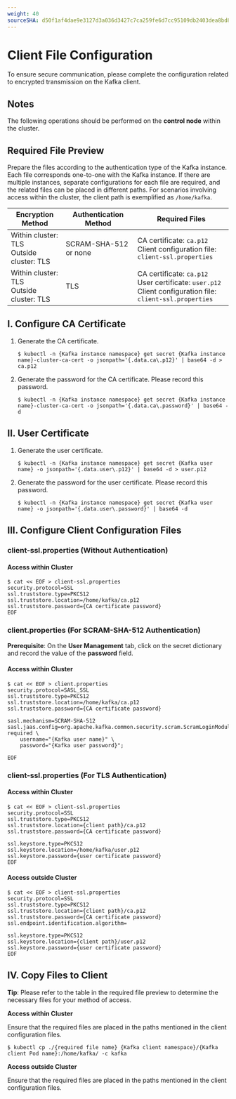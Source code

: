 ```yaml
---
weight: 40
sourceSHA: d50f1af4dae9e3127d3a036d3427c7ca259fe6d7cc95109db2403dea8bd8ba9f
---
```


# Client File Configuration

To ensure secure communication, please complete the configuration related to encrypted transmission on the Kafka client.

## Notes

The following operations should be performed on the **control node** within the cluster.

## Required File Preview

Prepare the files according to the authentication type of the Kafka instance. Each file corresponds one-to-one with the Kafka instance. If there are multiple instances, separate configurations for each file are required, and the related files can be placed in different paths. For scenarios involving access within the cluster, the client path is exemplified as `/home/kafka`.

| Encryption Method       | Authentication Method         | Required Files                                                                |
| ---------------------- | ---------------------------- | --------------------------------------------------------------------------- |
| Within cluster: TLS<br />Outside cluster: TLS | SCRAM-SHA-512 or none               | CA certificate: `ca.p12`<br />Client configuration file: `client-ssl.properties`                      |
| Within cluster: TLS<br />Outside cluster: TLS | TLS                           | CA certificate: `ca.p12`<br />User certificate: `user.p12`<br />Client configuration file: `client-ssl.properties` |

## I. Configure CA Certificate

1. Generate the CA certificate.

   ```
   $ kubectl -n {Kafka instance namespace} get secret {Kafka instance name}-cluster-ca-cert -o jsonpath='{.data.ca\.p12}' | base64 -d > ca.p12
   ```
2. Generate the password for the CA certificate. Please record this password.

   ```
   $ kubectl -n {Kafka instance namespace} get secret {Kafka instance name}-cluster-ca-cert -o jsonpath='{.data.ca\.password}' | base64 -d
   ```

## II. User Certificate

1. Generate the user certificate.

   ```
   $ kubectl -n {Kafka instance namespace} get secret {Kafka user name} -o jsonpath='{.data.user\.p12}' | base64 -d > user.p12
   ```

2. Generate the password for the user certificate. Please record this password.

   ```
   $ kubectl -n {Kafka instance namespace} get secret {Kafka user name} -o jsonpath='{.data.user\.password}' | base64 -d
   ```

## III. Configure Client Configuration Files

### client-ssl.properties (Without Authentication)

#### Access within Cluster

```
$ cat << EOF > client-ssl.properties
security.protocol=SSL
ssl.truststore.type=PKCS12
ssl.truststore.location=/home/kafka/ca.p12
ssl.truststore.password={CA certificate password}
EOF
```

### client.properties (For SCRAM-SHA-512 Authentication)

**Prerequisite**: On the **User Management** tab, click on the secret dictionary and record the value of the **password** field.

#### Access within Cluster

```
$ cat << EOF > client.properties
security.protocol=SASL_SSL
ssl.truststore.type=PKCS12
ssl.truststore.location=/home/kafka/ca.p12
ssl.truststore.password={CA certificate password}

sasl.mechanism=SCRAM-SHA-512
sasl.jaas.config=org.apache.kafka.common.security.scram.ScramLoginModule required \
    username="{Kafka user name}" \
    password="{Kafka user password}";

EOF
```

### client-ssl.properties (For TLS Authentication)

#### Access within Cluster

```
$ cat << EOF > client-ssl.properties
security.protocol=SSL
ssl.truststore.type=PKCS12
ssl.truststore.location={client path}/ca.p12
ssl.truststore.password={CA certificate password}

ssl.keystore.type=PKCS12
ssl.keystore.location=/home/kafka/user.p12
ssl.keystore.password={user certificate password}
EOF
```

#### Access outside Cluster

```
$ cat << EOF > client-ssl.properties
security.protocol=SSL
ssl.truststore.type=PKCS12
ssl.truststore.location={client path}/ca.p12
ssl.truststore.password={CA certificate password}
ssl.endpoint.identification.algorithm=

ssl.keystore.type=PKCS12
ssl.keystore.location={client path}/user.p12
ssl.keystore.password={user certificate password}
EOF
```

## IV. Copy Files to Client

**Tip**: Please refer to the table in the required file preview to determine the necessary files for your method of access.

**Access within Cluster**

Ensure that the required files are placed in the paths mentioned in the client configuration files.

```
$ kubectl cp ./{required file name} {Kafka client namespace}/{Kafka client Pod name}:/home/kafka/ -c kafka
```

**Access outside Cluster**

Ensure that the required files are placed in the paths mentioned in the client configuration files.
